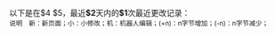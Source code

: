以下是在$4 $5，最近'''$2'''天内的'''$1'''次最近更改记录：<br />
<span style="font-size:smaller;">说明　<span class="newpage">新</span>：新页面；<span class="minor">小</span>：小修改；<span class="bot">机</span>：机器人编辑；<span class="mw-plusminus-pos">(+n)</span>：n字节增加；<span class="mw-plusminus-neg">(-n)</span>：n字节减少；</span>